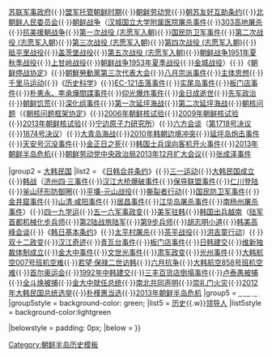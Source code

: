{{Navbox
|name = 朝鲜半岛南北分治后历史事件
|title = [[朝鲜半岛南北分治]]后歷史事件
|state = {{{state|autocollapse}}}
|image = [[File:Flag of North Korea.svg|80px]] 
|titlestyle = background:red; color:yellow

|imageleft = [[檔案:Flag of South Korea.svg|80px]]

|listclass = hlist

|group1 = [[朝鲜民主主义人民共和国]]
|list1 = [[普天堡战役]]{{·}}[[苏联军事政府]]{{·}}[[盟军托管朝鲜时期]]{{·}}[[朝鲜劳动党]]{{·}}[[朝苏友好互助条约]]{{·}}[[北朝鲜人民委员会]]{{·}}[[朝鲜战争]]（[[汉城国立大学附属医院屠杀事件]]{{·}}[[303高地屠杀]]{{·}}[[抗美援朝战争]]{{·}}[[第一次战役 (志愿军入朝)]]{{·}}[[國民防衛軍事件|国民防卫军事件]]{{·}}[[第二次战役 (志愿军入朝)]]{{·}}[[第三次战役 (志愿军入朝)]]{{·}}[[第四次战役 (志愿军入朝)]]{{·}}[[砥平里战役]]{{·}}[[盖茨堡战役]]{{·}}[[第五次战役 (志愿军入朝)]]{{·}}[[朝鲜战争1951年夏秋季战役]]{{·}}[[上甘岭战役]]{{·}}[[朝鲜战争1953年夏季战役]]{{·}}[[金城战役]]）{{·}}《[[朝鲜停战协定]]》{{·}}[[朝鮮勞動黨第三次代表大会]]{{·}}[[八月宗派事件]]{{·}}[[主体思想]]{{·}}[[千里马运动]]{{·}}《[[歷史科學|历史科学]]》{{·}}[[EC-121击落事件]]{{·}}[[實尾島事件|实尾岛事件]]{{·}}[[板门店事件]]{{·}}[[朴憲永、李承燁間諜事件]]{{·}}[[仰光爆炸事件]]{{·}}[[金日成之死|金日成逝世]]{{·}}[[先军政治]]{{·}}[[朝鲜饥荒]]{{·}}[[深化组事件]]{{·}}[[第一次延坪海战]]{{·}}[[第二次延坪海战]]{{·}}[[朝核问题]]（《[[朝核问题框架协定]]》{{·}}[[2006年朝鲜核试验]]{{·}}[[2009年朝鲜核试验]]{{·}}[[2013年朝鲜核试验]]{{·}}[[宁边原子力研究所]]）{{·}}[[六方会谈]]（[[联合国第1718号决议|第1718号决议]]{{·}}[[1874号决议]]）{{·}}[[大青岛海战]]{{·}}[[2010年韩朝边境冲突]]{{·}}[[延坪岛炮击事件]]{{·}}[[天安号沉没事件]]{{·}}[[金正日之死]]{{·}}[[韩国士兵误向客机开火事件]]{{·}}[[2013年朝鲜半岛危机]]{{·}}[[朝鲜劳动党中央政治局2013年12月扩大会议]]{{·}}[[张成泽|张成泽事件]]

|group2 = [[大韩民国]]
|list2 = 《[[日韩合并条约]]》{{·}}[[三一运动]]{{·}}[[大韩民国|大韩民国成立]]{{·}}[[韩战]]（[[濟州四·三事件|济州四·三事件]]{{·}}[[漢江大橋爆破事件|汉江大桥爆破事件]]{{·}}[[保導聯盟事件|保导联盟事件]]{{·}}[[仁川登陆]]{{·}}[[釜山环形防御圈]]{{·}}[[平壤-元山战役]]{{·}}[[撕裂者行动]]{{·}}[[國民防衛軍事件|国民防卫军事件]]{{·}}[[金井窟事件]]{{·}}[[山清·咸阳事件]]{{·}}[[居昌事件]]{{·}}[[江華島屠殺事件|江华岛屠杀事件]]{{·}}[[南杨州屠杀|南杨州屠杀事件]]）{{·}}[[四一九学运]]{{·}}[[五一六军事政变]]{{·}}[[驻韩美军|美军驻韩]]{{·}}[[韩国出兵越南]]（[[陆军首都机械化步兵师]]{{·}}[[大韓民國第2海軍陸戰師|第2陆战旅陆军]]{{·}}[[大韓民國第9步兵師|第9步兵师]]{{·}}[[胡志明小道]]{{·}}[[韩美高峰会谈]]{{·}}《[[韩日基本条约]]》{{·}}[[太平村屠杀]]{{·}}[[茶平战役]]{{·}}[[洪吉童行动]]）{{·}}[[双十二政变]]{{·}}[[汉江奇迹]]{{·}}[[青瓦台事件]]{{·}}[[板门店事件]]{{·}}[[日韩建交]]{{·}}[[维新独裁体制|维新独裁体制成立]]{{·}}[[金大中事件]]{{·}}[[文世光事件]]{{·}}[[肃军政变]]{{·}}[[光州事件]]{{·}}[[大韓航空007號班機空難|大韩航空007号班机空难]]{{·}}[[若望·保禄二世|若望·保禄二世访韩]]{{·}}[[六月抗爭|六月抗争]]{{·}}[[大韩航空858号班机空难]]{{·}}[[汉城奥运会|首尔奥运会]]{{·}}[[1992年中韩建交]]{{·}}[[三丰百货店|三丰百货店倒塌事件]]{{·}}[[卢泰愚|卢泰愚被捕]]{{·}}[[全斗焕|全斗焕被捕]]{{·}}[[金大中|金大中就任总统]]{{·}}[[南北共同声明]]{{·}}[[崇礼门|崇礼门火灾]]{{·}}[[2012年大韩民国总统选举]]{{·}}[[朴槿惠|朴槿惠当选]]{{·}}[[2013年朝鮮半島危機|2013年朝鲜半岛危机]]
|group5 = [[專門史|<span style="color:white;">專門史</span>]]
|group5style = background-color: green;
|list5 = [[大韩民国歷史|历史]]{{.w}}[[领导人]]
|list5style = background-color:lightgreen

|belowstyle = padding: 0px;
|below = 
}}<noinclude>
[[Category:朝鲜半岛历史模板]]
</noinclude>